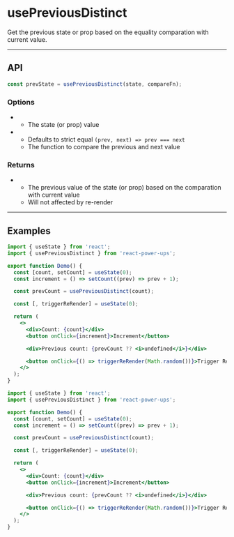


# usePreviousDistinct

Get the previous state or prop based on the equality comparation with current value.

<hr className="custom-hr" />

## API

```js
const prevState = usePreviousDistinct(state, compareFn);
```

### Options

- <Param name="state" type="any (T)" isRequired />

  - The state (or prop) value

- <Param name="compareFn" type="(prev: T, next: T) => boolean" isRequired={false} />

  - Defaults to strict equal `(prev, next) => prev === next`
  - The function to compare the previous and next value

### Returns

- <Param name="prevState" type="T (generic)" />

  - The previous value of the state (or prop) based on the comparation with current value
  - Will not affected by re-render

<hr className="custom-hr" />

## Examples

<BrowserWindow>
  <Demo />
</BrowserWindow>

<Tabs>
<TabItem value="JS" label="JS">

```jsx
import { useState } from 'react';
import { usePreviousDistinct } from 'react-power-ups';

export function Demo() {
  const [count, setCount] = useState(0);
  const increment = () => setCount((prev) => prev + 1);

  const prevCount = usePreviousDistinct(count);

  const [, triggerReRender] = useState(0);

  return (
    <>
      <div>Count: {count}</div>
      <button onClick={increment}>Increment</button>

      <div>Previous count: {prevCount ?? <i>undefined</i>}</div>

      <button onClick={() => triggerReRender(Math.random())}>Trigger Re-Render</button>
    </>
  );
}
```

</TabItem>
<TabItem value="TS" label="TS" default>

```jsx
import { useState } from 'react';
import { usePreviousDistinct } from 'react-power-ups';

export function Demo() {
  const [count, setCount] = useState(0);
  const increment = () => setCount((prev) => prev + 1);

  const prevCount = usePreviousDistinct(count);

  const [, triggerReRender] = useState(0);

  return (
    <>
      <div>Count: {count}</div>
      <button onClick={increment}>Increment</button>

      <div>Previous count: {prevCount ?? <i>undefined</i>}</div>

      <button onClick={() => triggerReRender(Math.random())}>Trigger Re-Render</button>
    </>
  );
}
```

</TabItem>
</Tabs>
